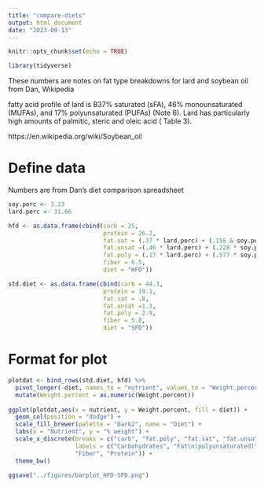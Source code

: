 ```yaml
---
title: "compare-diets"
output: html_document
date: "2023-09-13"
---
```


```r
knitr::opts_chunk$set(echo = TRUE)

library(tidyverse)
```


These numbers are notes on fat type breakdowns for lard and soybean oil from Dan, Wikipedia

fatty acid profile of lard is B37% saturated (sFA), 46% monounsaturated (MUFAs), and 17% polyunsaturated (PUFAs) (Note 6). Lard has particularly high amounts of palmitic, steric and oleic acid ( Table 3).

https://en.wikipedia.org/wiki/Soybean_oil

# Define data

Numbers are from Dan's diet comparison spreadsheet
```r
soy.perc <- 3.23
lard.perc <- 31.66

hfd <- as.data.frame(cbind(carb = 25,
                           protein = 26.2,
                           fat.sat = (.37 * lard.perc) + (.156 & soy.perc),
                           fat.unsat =(.46 * lard.perc) + (.228 * soy.perc),
                           fat.poly = (.17 * lard.perc) + (.577 * soy.perc),
                           fiber = 6.5,
                           diet = "HFD"))

std.diet <- as.data.frame(cbind(carb = 44.3,
                           protein = 19.1,
                           fat.sat = .8,
                           fat.unsat =1.3,
                           fat.poly = 2.9,
                           fiber = 5.8,
                           diet = "SFD"))
```

# Format for plot

```r
plotdat <- bind_rows(std.diet, hfd) %>%
  pivot_longer(-diet, names_to = "nutrient", values_to = "Weight.percent") %>%
  mutate(Weight.percent = as.numeric(Weight.percent))
  
ggplot(plotdat,aes(x = nutrient, y = Weight.percent, fill = diet)) +
  geom_col(position = "dodge") +
  scale_fill_brewer(palette = "Dark2", name = "Diet") +
  labs(x = "Nutrient", y = "% weight") +
  scale_x_discrete(breaks = c("carb", "fat.poly", "fat.sat", "fat.unsat", "fiber", "protein"),
                   labels = c("Carbohydrates", "Fat\n(polyunsaturated)", "Fat\n(saturated)", "Fat\n(monounsaturated)",
                   "Fiber", "Protein")) +
  theme_bw()

ggsave("../figures/barplot_HFD-SFD.png")
```